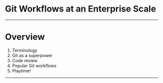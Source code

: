 
# Git Workflows at an Enterprise Scale

---

# Overview
1. Terminology
2. Git as a superpower
3. Code review
4. Popular Git workflows
5. Playtime!

---

